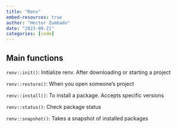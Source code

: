 ```yaml
---
title: "Renv"
embed-resources: true
author: "Hector Zumbado"
date: "2023-09-21"
categories: [code]
---
```


## Main functions

`renv::init()`: Initialize renv. After downloading or starting a project

`renv::restore()`: When you open someone's project

`renv::install()`: To install a package. Accepts specific versions

`renv::status()`: Check package status

`renv::snapshot()`: Takes a snapshot of installed packages
